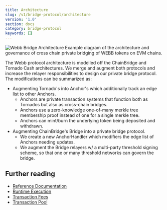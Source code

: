 ```yaml
---
title: Architecture
slug: /v1/bridge-protocol/architecture
version: '1.0'
section: docs
category: bridge-protocol
keywords: []
---
```


![Webb Bridge Architecture](../../../../src/images/docs/bridge-protocol/architecture.png)
Example diagram of the architecture and governance of cross chain private bridging of WEBB tokens on EVM chains.

The Webb protocol architecture is modelled off the ChainBridge and Tornado Cash architectures. We merge and 
augment both protocols and increase the relayer responsibilities to design our private bridge protocol. The
modifications can be summarized as:

- Augmenting Tornado's into Anchor's which additionally track an edge list to other Anchors.
  - Anchors are private transaction systems that function both as Tornados but also as cross-chain bridges.
  - Anchors use a zero-knowledge one-of-many merkle tree membership proof instead of one for a single merkle tree.
  - Anchors can mint/burn the underlying token being deposited and withdrawn.
- Augmenting ChainBridge's Bridge into a private bridge protocol.
  - We create a new AnchorHandler which modifiers the edge list of Anchors needing updates.
  - We augment the Bridge relayers w/ a multi-party threshold signing scheme, so that one or many threshold
    networks can govern the bridge.

## Further reading

- [Reference Documentation](/rustdocs/latest/sp_runtime/traits/trait.Extrinsic.html)
- [Runtime Execution](/v3/concepts/execution)
- [Transaction Fees](/v3/runtime/weights-and-fees)
- [Transaction Pool](/v3/concepts/tx-pool)
